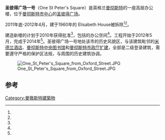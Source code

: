 {{Infobox building
| name                = 圣彼得广场一号
| image               = File:Office building and St Peter's Square, Manchester.jpg 
| building_type       = 高层办公楼
| location            = 英格兰[[曼彻斯特|曼彻斯特]][[圣彼得广场_(曼彻斯特)|圣彼得广场]]
| coordinates         = {{Coord|53.477205|N|2.244991|W|display=inline,title}}
| start_date          = 2012年5月
| completion_date     = 2014年<ref name="Programme" />
| cost                = 6000万英镑<ref name="ConstructionEnquirer" />
| height              = {{convert|60|m|ft}}
| floor_count         = 14
| floor_area          = {{convert|268,000|sqft|sqm|abbr=on}}
| architect           = Glenn Howells
| url                 = [http://www.onestpeterssquare.com/ onestpeterssquare.com]
| references          = <ref name="SkyScraperNews" />
}}
'''圣彼得广场一号'''（One St Peter's Square）是英格兰[[曼彻斯特|曼彻斯特]]的一座高层办公楼，位于[[曼彻斯特市中心|曼彻斯特市中心]]的[[圣彼得广场_(曼彻斯特)|圣彼得广场]]。

2011年底-2012年4月，建于1960年的 Elisabeth House被拆除<ref name="ManchesterHistory" /><ref name="BBC18May2012" />。

建造新楼的计划于2010年获得批准<ref name="WorldArchitecture" />，包括{{convert|268,000|sqft|sqm|abbr=on}}的办公空间<ref name="OneStPetersSquareIntro" />。工程开始于2012年5月，完成于2014年<ref name="MEN16July2014" />。圣彼得广场一号地处该市的历史风貌区，与该建筑毗邻的[[米德兰酒店|米德兰酒店]]、[[曼彻斯特中央图书馆|曼彻斯特中央图书馆]]和[[曼彻斯特市政厅扩建|曼彻斯特市政厅扩建]]，全部是二级登录建筑，需要遵守严格的保护区法规，与周围的历史建筑协调。

[[File:One_St_Peter's_Square_from_Oxford_Street.JPG|thumb]]

==参考==
{{Reflist|2|refs=
<ref name="Programme">{{Cite web |title=One St. Peter's Square – Programme |url=http://www.onestpeterssquare.com/programme/ |accessdate=2012-11-17 |deadurl=yes |archiveurl=https://web.archive.org/web/20130615115721/http://www.onestpeterssquare.com/programme/ |archivedate=2013-06-15 }}</ref>
<ref name="ConstructionEnquirer">{{Cite web |title=Carillion wins £60m Manchester office job |url=http://www.constructionenquirer.com/2011/10/12/carillion-wins-60m-manchester-job/ |work=constructionenquirer.com |date=12 October 2011 |accessdate=2013-01-25 |archive-date=2020-04-13 |archive-url=https://web.archive.org/web/20200413084220/http://www.constructionenquirer.com/2011/10/12/carillion-wins-60m-manchester-job/ |dead-url=no }}</ref>
<ref name="SkyScraperNews">{{Cite news |title=One St Peter's Square |url=http://www.skyscrapernews.com/buildings.php?id=6185 |work=skyscrapernews.com |accessdate=2012-06-01 |archive-date=2013-08-28 |archive-url=https://web.archive.org/web/20130828183858/http://skyscrapernews.com/buildings.php?id=6185 |dead-url=no }}</ref>
<ref name="WorldArchitecture">{{Cite news |title=Approval for major Manchester building |url=http://www.worldarchitecturenews.com/index.php?fuseaction=wanappln.projectview&upload_id=13416 |work=worldarchitecturenews.com |date=17 February 2010 |accessdate=2012-06-01 |archive-url=https://web.archive.org/web/20131029195045/http://www.worldarchitecturenews.com/index.php?fuseaction=wanappln.projectview&upload_id=13416 |archive-date=2013-10-29 |dead-url=yes }}</ref>
<ref name="MEN16July2014">{{Cite news |title=KPMG adds extra space at new home at One St Peter’s Square |url=http://www.manchestereveningnews.co.uk/business/kpmg-adds-extra-space-new-7429359 |date=16 July 2014 |accessdate=2014-09-02 |archive-date=2020-04-13 |archive-url=https://web.archive.org/web/20200413084232/https://www.manchestereveningnews.co.uk/business/kpmg-adds-extra-space-new-7429359 |dead-url=no }}</ref>
<ref name="ManchesterHistory">{{Cite web |title=St Peter's Square |url=http://manchesterhistory.net/manchester/squares/stpeterssquare.html |quote=The east side of the square is dominated by a dreadful concrete and glass building called Elizabeth House that was completed in 1960. It was apparently meant to be clad in stone but for financial reasons that never happened. |work=Manchester History |accessdate=2013-08-15 |archive-date=2020-04-13 |archive-url=https://web.archive.org/web/20200413084242/https://manchesterhistory.net/manchester/squares/stpeterssquare.html |dead-url=no }}</ref>
<ref name="OneStPetersSquareIntro">{{Cite web |title=One St Peter's Square – Introduction |url=http://www.onestpeterssquare.com/ |accessdate=2012-11-17 |archive-date=2016-11-04 |archive-url=https://web.archive.org/web/20161104055946/http://www.onestpeterssquare.com/ |dead-url=no }}</ref> 
<ref name="BBC18May2012">{{Cite news |title=New design for Manchester's St Peter's Square revealed |url=http://www.bbc.co.uk/news/uk-england-manchester-18116343 |work=BBC News |date=18 May 2012 |accessdate=2012-06-01 |archive-date=2015-09-26 |archive-url=https://web.archive.org/web/20150926003400/http://www.bbc.co.uk/news/uk-england-manchester-18116343 |dead-url=no }}</ref>
<ref name="MEN16July2014">{{Cite news |title=KPMG adds extra space at new home at One St Peter’s Square |url=http://www.manchestereveningnews.co.uk/business/kpmg-adds-extra-space-new-7429359 |date=16 July 2014|accessdate=2014-09-02}}</ref>
}}
[[Category:曼徹斯特建築物|Category:曼徹斯特建築物]]